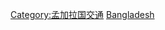 {{Commonscat|Aviation in Bangladesh}}

[[Category:孟加拉国交通|Category:孟加拉国交通]]
[[Category:亚洲各国航空|Bangladesh‎]]